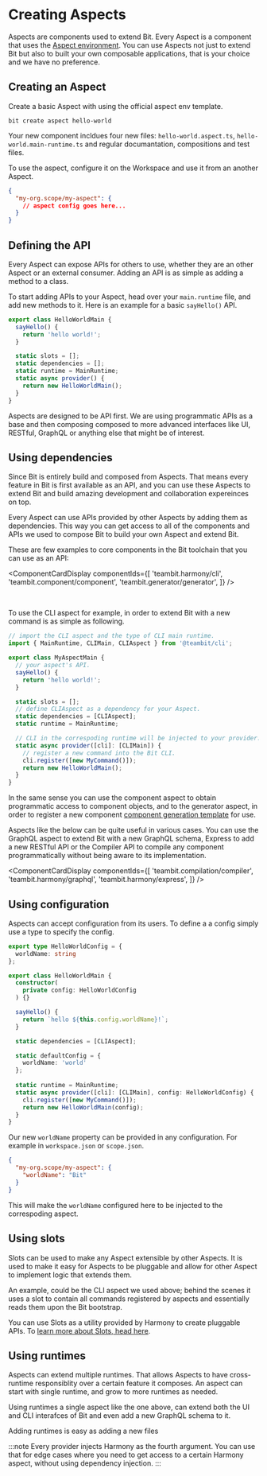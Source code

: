 
# Creating Aspects

Aspects are components used to extend Bit. Every Aspect is a component that uses the [Aspect environment](/).
You can use Aspects not just to extend Bit but also to built your own composable applications, that is your choice and we have no preference.

## Creating an Aspect

Create a basic Aspect with using the official aspect env template.

```
bit create aspect hello-world
```

Your new component incldues four new files: `hello-world.aspect.ts`, `hello-world.main-runtime.ts` and regular documantation, compositions and test files.

To use the aspect, configure it on the Workspace and use it from an another Aspect.

```json
{
  "my-org.scope/my-aspect": {
    // aspect config goes here...
  }
}
```

## Defining the API

Every Aspect can expose APIs for others to use, whether they are an other Aspect or an external consumer.
Adding an API is as simple as adding a method to a class.

To start adding APIs to your Aspect, head over your `main.runtime` file, and add new methods to it. 
Here is an example for a basic `sayHello()` API.

```ts
export class HelloWorldMain {
  sayHello() {
    return 'hello world!';
  }

  static slots = [];
  static dependencies = [];
  static runtime = MainRuntime;
  static async provider() {
    return new HelloWorldMain();
  }
}
```


Aspects are designed to be API first. We are using programmatic APIs as a base and then composing composed to more advanced interfaces 
like UI, RESTful, GraphQL or anything else that might be of interest. 

## Using dependencies

Since Bit is entirely build and composed from Aspects. That means every feature in Bit is first available as an API, and you can use these
Aspects to extend Bit and build amazing development and collaboration expereinces on top.

Every Aspect can use APIs provided by other Aspects by adding them as dependencies. This way you can get access to all of the components and APIs
we used to compose Bit to build your own Aspect and extend Bit.

These are few examples to core components in the Bit toolchain that you can use as an API:

<ComponentCardDisplay componentIds={[
  'teambit.harmony/cli',
  'teambit.component/component',
  'teambit.generator/generator',
]} />

<br />

To use the CLI aspect for example, in order to extend Bit with a new command is as simple as following.

```ts
// import the CLI aspect and the type of CLI main runtime.
import { MainRuntime, CLIMain, CLIAspect } from '@teambit/cli';

export class MyAspectMain {
  // your aspect's API.
  sayHello() {
    return 'hello world!';
  }

  static slots = [];
  // define CLIAspect as a dependency for your Aspect.
  static dependencies = [CLIAspect];
  static runtime = MainRuntime;

  // CLI in the correspoding runtime will be injected to your provider.
  static async provider([cli]: [CLIMain]) {
    // register a new command into the Bit CLI.
    cli.register([new MyCommand()]);
    return new HelloWorldMain();
  }
}
```

In the same sense you can use the component aspect to obtain programmatic access to component objects, and to the generator aspect, in order to 
register a new component [component generation template](/dev-services-overview/generator/generator-overview) for use. 

Aspects like the below can be quite useful in various cases. You can use the GraphQL aspect to extend Bit with a new GraphQL schema, Express to
add a new RESTful API or the Compiler API to compile any component programmatically without being aware to its implementation.

<ComponentCardDisplay componentIds={[
  'teambit.compilation/compiler',
  'teambit.harmony/graphql',
  'teambit.harmony/express',
]} />

## Using configuration

Aspects can accept configuration from its users. To define a a config simply use a type to specify the config.

```ts
export type HelloWorldConfig = {
  worldName: string
};

export class HelloWorldMain {
  constructor(
    private config: HelloWorldConfig
  ) {}

  sayHello() {
    return `hello ${this.config.worldName}!`;
  }

  static dependencies = [CLIAspect];

  static defaultConfig = {
    worldName: 'world'
  };
  
  static runtime = MainRuntime;
  static async provider([cli]: [CLIMain], config: HelloWorldConfig) {
    cli.register([new MyCommand()]);
    return new HelloWorldMain(config);
  }
}
```

Our new `worldName` property can be provided in any configuration. For example in `workspace.json` or `scope.json`.

```json
{
  "my-org.scope/my-aspect": {
    "worldName": "Bit"
  }
}
```
This will make the `worldName` configured here to be injected to the correspoding aspect.

## Using slots

Slots can be used to make any Aspect extensible by other Aspects. It is used to make it easy for Aspects to be pluggable and allow
for other Aspect to implement logic that extends them.

An example, could be the CLI aspect we used above; behind the scenes it uses a slot to contain all commands registered by aspects
and essentially reads them upon the Bit bootstrap.

You can use Slots as a utility provided by Harmony to create pluggable APIs. To [learn more about Slots, head here](/extending-bit/slots).

## Using runtimes 

Aspects can extend multiple runtimes. That allows Aspects to have cross-runtime responsiblity over a certain feature it composes.
An aspect can start with single runtime, and grow to more runtimes as needed.

Using runtimes a single aspect like the one above, can extend both the UI and CLI interafces of Bit and even add a new GraphQL schema to it.

Adding runtimes is easy as adding a new files 


:::note
Every provider injects Harmony as the fourth argument. You can use that for edge cases where you need to get access to a certain Harmony aspect,
without using dependency injection.
:::